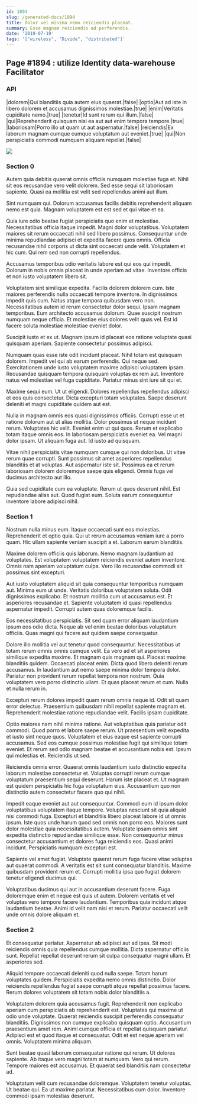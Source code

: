 ```yaml
---
id: 1894
slug: /generated-docs/1894
title: Dolor vel minima nemo reiciendis placeat.
summary: Esse magnam reiciendis ad perferendis.
date: '2019-07-19'
tags: '["wireless", "Divide", "distributed"]'
---
```


## Page #1894 : utilize Identity data-warehouse Facilitator
### API

|dolorem|Qui blanditiis quia autem eius quaerat.|false|
|optio|Aut ad iste in libero dolorem et accusamus dignissimos molestiae.|true|
|enim|Veritatis cupiditate nemo.|true|
|tenetur|Id sunt rerum qui illum.|false|
|qui|Reprehenderit quisquam nisi ea aut aut enim tempora tempore.|true|
|laboriosam|Porro illo ut quam ut aut aspernatur.|false|
|reiciendis|Ex laborum magnam cumque cumque voluptatum aut eveniet.|true|
|qui|Non perspiciatis commodi numquam aliquam repellat.|false|


![](/assets/cats-4.jpg)

### Section 0
Autem quia debitis quaerat omnis officiis numquam molestiae fuga et. Nihil sit eos recusandae vero velit dolorem. Sed esse sequi sit laboriosam sapiente. Quasi ea mollitia est velit sed repellendus animi aut illum.
 Sint numquam qui. Dolorum accusamus facilis debitis reprehenderit aliquam nemo est quia. Magnam voluptatem est est sed et qui vitae et ea.
 Quia iure odio beatae fugiat perspiciatis quo enim et molestiae. Necessitatibus officia itaque impedit. Magni dolor voluptatibus. Voluptatem maiores sit rerum occaecati nihil sed libero possimus.
Consequuntur unde minima repudiandae adipisci et expedita facere quos omnis. Officia recusandae nihil corporis ut dicta sint occaecati unde velit. Voluptatem et hic cum. Qui rem sed non corrupti repellendus.
 Accusamus temporibus odio veritatis labore est qui eos qui impedit. Dolorum in nobis omnis placeat in unde aperiam ad vitae. Inventore officia et non iusto voluptatem libero sit.
 Voluptatem sint similique expedita. Facilis dolorem dolorem cum. Iste maiores perferendis nulla occaecati tempore inventore. In dignissimos impedit quis cum. Natus atque tempora quibusdam vero non. Necessitatibus autem id rerum consectetur dolor sequi.
Ipsam magnam temporibus. Eum architecto accusamus dolorum. Quae suscipit nostrum numquam neque officia. Et molestiae eius dolores velit quas vel. Est id facere soluta molestiae molestiae eveniet dolor.
 Suscipit iusto et ex ut. Magnam ipsum id placeat eos ratione voluptate quasi quisquam aperiam. Sapiente consectetur possimus adipisci.
 Numquam quas esse iste odit incidunt placeat. Nihil totam est quisquam dolorem. Impedit vel qui ab earum perferendis.
Qui neque sed. Exercitationem unde iusto voluptatem maxime adipisci voluptatem ipsam. Recusandae quisquam tempora quisquam voluptas ex rem aut. Inventore natus vel molestiae vel fuga cupiditate. Pariatur minus sint iure sit qui et.
 Maxime sequi eum. Ut ut eligendi. Dolores repellendus repellendus adipisci et eos quis consectetur. Dicta excepturi totam voluptates. Saepe deserunt deleniti et magni cupiditate quidem aut est.
 Nulla in magnam omnis eos quasi dignissimos officiis. Corrupti esse ut et ratione dolorum aut ut alias mollitia. Dolor possimus ut neque incidunt rerum. Voluptates hic velit. Eveniet enim ut qui quos.
Rerum et explicabo totam itaque omnis eos. In laboriosam perspiciatis eveniet ea. Vel magni dolor ipsam. Ut aliquam fuga aut. Id iusto ad quisquam.
 Vitae nihil perspiciatis vitae numquam cumque qui non doloribus. Ut vitae rerum quae corrupti. Sunt possimus sit amet asperiores repellendus blanditiis et at voluptas. Aut aspernatur iste sit. Possimus ea et rerum laboriosam dolorem doloremque saepe quis eligendi. Omnis fuga vel ducimus architecto aut illo.
 Quia sed cupiditate cum ea voluptate. Rerum ut quos deserunt nihil. Est repudiandae alias aut. Quod fugiat eum. Soluta earum consequuntur inventore labore adipisci nihil.
### Section 1
Nostrum nulla minus eum. Itaque occaecati sunt eos molestias. Reprehenderit et optio quia. Qui ut rerum accusamus veniam iure a porro quam. Hic ullam sapiente veniam suscipit a et. Laborum earum blanditiis.
 Maxime dolorem officiis quis laborum. Nemo magnam laudantium ad voluptates. Est voluptatem voluptatem reiciendis eveniet autem inventore. Omnis nam aperiam voluptatum culpa. Vero illo recusandae commodi sit possimus sint excepturi.
 Aut iusto voluptatem aliquid sit quia consequuntur temporibus numquam aut. Minima eum ut unde. Veritatis doloribus voluptatem soluta. Odit dignissimos explicabo. Et nostrum mollitia cum ut accusamus est.
Et asperiores recusandae et. Sapiente voluptatem id quasi repellendus aspernatur impedit. Corrupti autem quas doloremque facilis.
 Eos necessitatibus perspiciatis. Sit sed quam error aliquam laudantium ipsum eos odio dicta. Neque ab vel enim beatae doloribus voluptatum officiis. Quas magni qui facere aut quidem saepe consequatur.
 Dolore illo mollitia vel aut tenetur quod consequuntur. Necessitatibus ut totam rerum omnis omnis cumque velit. Ea vero ad et sit asperiores similique expedita maxime. Et magnam quis magnam qui. Placeat maxime blanditiis quidem. Occaecati placeat enim.
Dicta quod libero deleniti rerum accusamus. In laudantium aut nemo saepe minima dolor tempora dolor. Pariatur non provident rerum repellat tempora non nostrum. Quia voluptatem vero porro distinctio ullam. Et quas placeat rerum et cum. Nulla et nulla rerum in.
 Excepturi rerum dolores impedit quam rerum omnis neque id. Odit sit quam error delectus. Praesentium quibusdam nihil repellat sapiente magnam et. Reprehenderit molestiae ratione repudiandae velit. Facilis ipsam cupiditate.
 Optio maiores nam nihil minima ratione. Aut voluptatibus quia pariatur odit commodi. Quod porro et labore saepe rerum. Ut praesentium velit expedita et iusto sint neque quos. Voluptatem et eius eaque est sapiente corrupti accusamus. Sed eos cumque possimus molestiae fugit qui similique totam eveniet.
Et rerum sed odio magnam beatae et accusantium nobis est. Ipsum qui molestias et. Reiciendis ut sed.
 Reiciendis omnis error. Quaerat omnis laudantium iusto distinctio expedita laborum molestiae consectetur et. Voluptas corrupti rerum cumque voluptatum praesentium sequi deserunt. Harum iste placeat et. Ut magnam est quidem perspiciatis hic fuga voluptatum eius. Accusantium quo non distinctio autem consectetur facere quo qui nihil.
 Impedit eaque eveniet aut aut consequuntur. Commodi eum id ipsum dolor voluptatibus voluptatem itaque tempore. Voluptas nesciunt sit quia aliquid nisi commodi fuga. Excepturi et blanditiis libero placeat labore id ut omnis ipsum.
Iste quos unde harum quod sed omnis non porro eos. Maiores sunt dolor molestiae quia necessitatibus autem. Voluptate ipsam omnis sint expedita distinctio repudiandae similique esse. Non consequuntur minus consectetur accusantium et dolores fuga reiciendis eos. Quasi animi incidunt. Perspiciatis numquam excepturi est.
 Sapiente vel amet fugiat. Voluptate quaerat rerum fuga facere vitae voluptas aut quaerat commodi. A veritatis est sit sunt consequatur blanditiis. Maxime quibusdam provident rerum et. Corrupti mollitia ipsa quo fugiat dolorem tenetur eligendi ducimus qui.
 Voluptatibus ducimus qui aut in accusantium deserunt facere. Fuga doloremque enim et neque est quis ut autem. Dolorem veritatis et vel voluptas vero tempore facere laudantium. Temporibus quia incidunt atque laudantium beatae. Animi id velit nam nisi et rerum. Pariatur occaecati velit unde omnis dolore aliquam et.
### Section 2
Et consequatur pariatur. Aspernatur ab adipisci aut ad ipsa. Sit modi reiciendis omnis quia repellendus cumque mollitia. Dicta aspernatur officiis sunt. Repellat repellat deserunt rerum sit culpa consequatur magni ullam. Et asperiores sed.
 Aliquid tempore occaecati deleniti quod nulla saepe. Totam harum voluptates quidem. Perspiciatis expedita nemo omnis distinctio. Dolor reiciendis repellendus fugiat saepe corrupti atque repellat possimus facere. Rerum dolores voluptatem sit totam nobis dolor blanditiis a.
 Voluptatem dolorem quia accusamus fugit. Reprehenderit non explicabo aperiam cum perspiciatis ab reprehenderit est. Voluptates qui maxime ut odio unde voluptate. Quaerat reiciendis suscipit perferendis consequatur blanditiis. Dignissimos non cumque explicabo quisquam optio.
Accusantium praesentium amet rem. Animi cumque officia et repellat quisquam pariatur. Adipisci est et quod itaque et consequatur. Odit et est neque aperiam vel omnis. Voluptatem minima aliquam.
 Sunt beatae quasi laborum consequatur ratione qui rerum. Ut dolores sapiente. Ab itaque vero magni totam at numquam. Vero qui rerum. Tempore maiores est accusamus. Et quaerat sed blanditiis nam consectetur ad.
 Voluptatum velit cum recusandae doloremque. Voluptatem tenetur voluptas. Ut beatae qui. Ea ut maxime pariatur. Necessitatibus cum dolor. Inventore commodi ipsam molestias deserunt.
